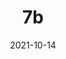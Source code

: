 ---
title: 7b
category: Exchanges & wallet
status: publish
date: 2021-10-14
slug: Description
logo: https://wp.gcap1.iotex.io/wp-content/uploads/2021/10/7b.jpg
featured_img: https://wp.gcap1.iotex.io/wp-content/uploads/2021/10/7b.jpg
website: https://sevenb.io/
twitter:
telegram:
---